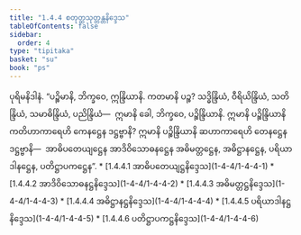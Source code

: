 ```yaml
---
title: "1.4.4 စတုတ္ထသုတ္တန္တနိဒ္ဒေသ"
tableOfContents: false
sidebar:
  order: 4
type: "tipitaka"
basket: "su"
book: "ps"
---
```



<DynamicBreadcrumb />

<Division number="198" book="ps" e="ch" v="26" p="217">

<Paragraph number="1073" book="ps">
ပုရိမနိဒါနံ. “ပဉ္စိမာနိ, ဘိက္ခဝေ, ဣန္ဒြိယာနိ. ကတမာနိ ပဉ္စ? သဒ္ဓိန္ဒြိယံ, ဝီရိယိန္ဒြိယံ, သတိန္ဒြိယံ, သမာဓိန္ဒြိယံ, ပညိန္ဒြိယံ—  ဣမာနိ ခေါ, ဘိက္ခဝေ, ပဉ္စိန္ဒြိယာနိ. ဣမာနိ ပဉ္စိန္ဒြိယာနိ ကတိဟာကာရေဟိ ကေနဋ္ဌေန ဒဋ္ဌဗ္ဗာနိ? ဣမာနိ ပဉ္စိန္ဒြိယာနိ ဆဟာကာရေဟိ တေနဋ္ဌေန ဒဋ္ဌဗ္ဗာနိ—  အာဓိပတေယျဋ္ဌေန အာဒိဝိသောဓနဋ္ဌေန အဓိမတ္တဋ္ဌေန, အဓိဋ္ဌာနဋ္ဌေန, ပရိယာဒါနဋ္ဌေန, ပတိဋ္ဌာပကဋ္ဌေန”.

</Paragraph>
</Division>

<TableOfContents book="ps" section="1.4.4">
* [1.4.4.1 အာဓိပတေယျဋ္ဌနိဒ္ဒေသ](1-4-4/1-4-4-1)
* [1.4.4.2 အာဒိဝိသောဓနဋ္ဌနိဒ္ဒေသ](1-4-4/1-4-4-2)
* [1.4.4.3 အဓိမတ္တဋ္ဌနိဒ္ဒေသ](1-4-4/1-4-4-3)
* [1.4.4.4 အဓိဋ္ဌာနဋ္ဌနိဒ္ဒေသ](1-4-4/1-4-4-4)
* [1.4.4.5 ပရိယာဒါနဋ္ဌနိဒ္ဒေသ](1-4-4/1-4-4-5)
* [1.4.4.6 ပတိဋ္ဌာပကဋ္ဌနိဒ္ဒေသ](1-4-4/1-4-4-6)
</TableOfContents>